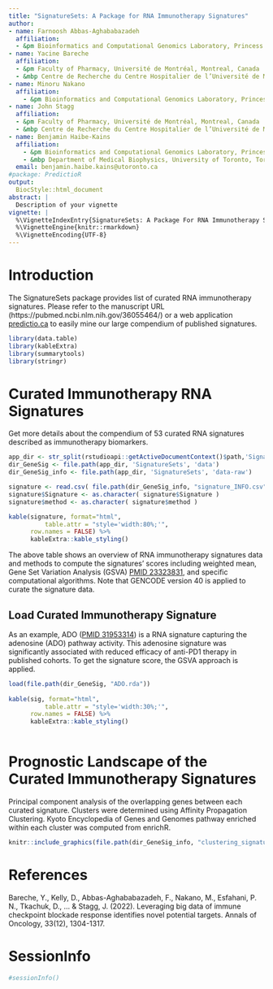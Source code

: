 ```yaml
---
title: "SignatureSets: A Package for RNA Immunotherapy Signatures"
author:
- name: Farnoosh Abbas-Aghababazadeh
  affiliation:
  - &pm Bioinformatics and Computational Genomics Laboratory, Princess Margaret Cancer Center,University Health Network, Toronto, Ontario, Canada
- name: Yacine Bareche
  affiliation:
  - &pm Faculty of Pharmacy, Université de Montréal, Montreal, Canada
  - &mbp Centre de Recherche du Centre Hospitalier de l’Université de Montréal, Institut du Cancer de Montréal, Montreal, Canada
- name: Minoru Nakano
  affiliation:
    - &pm Bioinformatics and Computational Genomics Laboratory, Princess Margaret Cancer Center,University Health Network, Toronto, Ontario, Canada
- name: John Stagg
  affiliation:
  - &pm Faculty of Pharmacy, Université de Montréal, Montreal, Canada
  - &mbp Centre de Recherche du Centre Hospitalier de l’Université de Montréal, Institut du Cancer de Montréal, Montreal, Canada
- name: Benjamin Haibe-Kains
  affiliation:
    - &pm Bioinformatics and Computational Genomics Laboratory, Princess Margaret Cancer Center,University Health Network, Toronto, Ontario, Canada
    - &mbp Department of Medical Biophysics, University of Toronto, Toronto, Canada
  email: benjamin.haibe.kains@utoronto.ca
#package: PredictioR
output:
  BiocStyle::html_document
abstract: |
  Description of your vignette
vignette: |
  %\VignetteIndexEntry{SignatureSets: A Package For RNA Immunotherapy Signatures}
  %\VignetteEngine{knitr::rmarkdown}
  %\VignetteEncoding{UTF-8}
---
```


# Introduction

The SignatureSets package provides list of curated RNA immunotherapy signatures. Please refer to the manuscript URL (https://pubmed.ncbi.nlm.nih.gov/36055464/) or a web application [predictio.ca](https://predictio.ca/) to easily mine our large compendium of published signatures.


```r

library(data.table)
library(kableExtra)
library(summarytools)
library(stringr)

```


# Curated Immunotherapy RNA Signatures 

Get more details about the compendium of 53 curated RNA signatures described as immunotherapy biomarkers. 

```r

app_dir <- str_split(rstudioapi::getActiveDocumentContext()$path,'SignatureSets')[[1]][1]
dir_GeneSig <- file.path(app_dir, 'SignatureSets', 'data')
dir_GeneSig_info <- file.path(app_dir, 'SignatureSets', 'data-raw')

signature <- read.csv( file.path(dir_GeneSig_info, "signature_INFO.csv")) 
signature$Signature <- as.character( signature$Signature )
signature$method <- as.character( signature$method )

kable(signature, format="html", 
          table.attr = "style='width:80%;'", 
      row.names = FALSE) %>% 
      kableExtra::kable_styling()

```

The above table shows an overview of RNA immunotherapy signatures data and methods to compute the signatures' scores including weighted mean, Gene Set Variation Analysis (GSVA) [PMID 23323831](https://pubmed.ncbi.nlm.nih.gov/23323831/), and specific computational algorithms. Note that GENCODE version 40 is applied to curate the signature data.   

## Load Curated Immunotherapy Signature
     
As an example, ADO ([PMID 31953314](https://pubmed.ncbi.nlm.nih.gov/31953314/)) is a RNA signature capturing the adenosine (ADO) pathway activity. This adenosine signature was significantly associated with reduced efficacy of anti-PD1 therapy in published cohorts. To get the signature score, the GSVA approach is applied. 

```r

load(file.path(dir_GeneSig, "ADO.rda"))
 
kable(sig, format="html", 
          table.attr = "style='width:30%;'", 
      row.names = FALSE) %>% 
      kableExtra::kable_styling()
                  
```

# Prognostic Landscape of the Curated Immunotherapy Signatures

Principal component analysis of the overlapping genes between each curated signature. Clusters were determined using Affinity Propagation Clustering. Kyoto Encyclopedia of Genes and Genomes pathway enriched within each cluster was computed from enrichR.

```r

knitr::include_graphics(file.path(dir_GeneSig_info, "clustering_signatures.JPG"))

```

# References

Bareche, Y., Kelly, D., Abbas-Aghababazadeh, F., Nakano, M., Esfahani, P. N., Tkachuk, D., ... & Stagg, J. (2022). Leveraging big data of immune checkpoint blockade response identifies novel potential targets. Annals of Oncology, 33(12), 1304-1317.\

# SessionInfo

```r
#sessionInfo()
```

